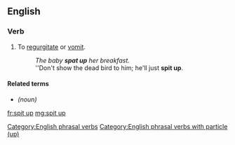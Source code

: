 {{also|spit-up}}
==English==

===Verb===
{{en-verb|spits up|spitting up|spat up}}

# {{lb|en|transitive|and|intransitive|especially of children}} To [[regurgitate]] or [[vomit]].
#: ''The baby '''spat up''' her breakfast.''
#: ''Don't show the dead bird to him; he'll just '''spit up'''.

====Related terms====
* {{l|en|spit-up}} ''(noun)''

[[fr:spit up]]
[[mg:spit up]]
[[Category:English phrasal verbs]]
[[Category:English phrasal verbs with particle (up)]]